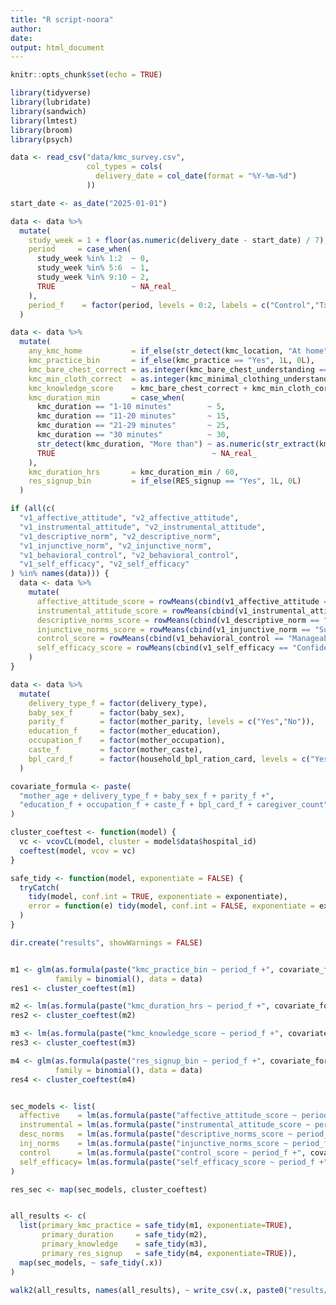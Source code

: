 ```yaml
---
title: "R script-noora"
author: 
date: 
output: html_document
---
```


```r
knitr::opts_chunk$set(echo = TRUE)

library(tidyverse)
library(lubridate)
library(sandwich)
library(lmtest)
library(broom)
library(psych)

data <- read_csv("data/kmc_survey.csv",
                 col_types = cols(
                   delivery_date = col_date(format = "%Y-%m-%d")
                 ))

start_date <- as_date("2025-01-01")

data <- data %>%
  mutate(
    study_week = 1 + floor(as.numeric(delivery_date - start_date) / 7),
    period     = case_when(
      study_week %in% 1:2  ~ 0,
      study_week %in% 5:6  ~ 1,
      study_week %in% 9:10 ~ 2,
      TRUE                 ~ NA_real_
    ),
    period_f    = factor(period, levels = 0:2, labels = c("Control","Tx1","Tx2"))
  )

data <- data %>%
  mutate(
    any_kmc_home           = if_else(str_detect(kmc_location, "At home"), 1L, 0L),
    kmc_practice_bin       = if_else(kmc_practice == "Yes", 1L, 0L),
    kmc_bare_chest_correct = as.integer(kmc_bare_chest_understanding == "Understanding is correct"),
    kmc_min_cloth_correct  = as.integer(kmc_minimal_clothing_understanding == "Understanding is correct"),
    kmc_knowledge_score    = kmc_bare_chest_correct + kmc_min_cloth_correct,
    kmc_duration_min       = case_when(
      kmc_duration == "1-10 minutes"        ~ 5,
      kmc_duration == "11-20 minutes"       ~ 15,
      kmc_duration == "21-29 minutes"       ~ 25,
      kmc_duration == "30 minutes"          ~ 30,
      str_detect(kmc_duration, "More than") ~ as.numeric(str_extract(kmc_duration, "\\d+")),
      TRUE                                   ~ NA_real_
    ),
    kmc_duration_hrs       = kmc_duration_min / 60,
    res_signup_bin         = if_else(RES_signup == "Yes", 1L, 0L)
  )

if (all(c(
  "v1_affective_attitude", "v2_affective_attitude",
  "v1_instrumental_attitude", "v2_instrumental_attitude",
  "v1_descriptive_norm", "v2_descriptive_norm",
  "v1_injunctive_norm", "v2_injunctive_norm",
  "v1_behavioral_control", "v2_behavioral_control",
  "v1_self_efficacy", "v2_self_efficacy"
) %in% names(data))) {
  data <- data %>%
    mutate(
      affective_attitude_score = rowMeans(cbind(v1_affective_attitude == "Calm", v2_affective_attitude == "Calm"), na.rm = TRUE),
      instrumental_attitude_score = rowMeans(cbind(v1_instrumental_attitude == "Helpful", v2_instrumental_attitude == "Helpful"), na.rm = TRUE),
      descriptive_norms_score = rowMeans(cbind(v1_descriptive_norm == "Most would", v2_descriptive_norm == "Most would"), na.rm = TRUE),
      injunctive_norms_score = rowMeans(cbind(v1_injunctive_norm == "Supportive", v2_injunctive_norm == "Supportive"), na.rm = TRUE),
      control_score = rowMeans(cbind(v1_behavioral_control == "Manageable", v2_behavioral_control == "Manageable"), na.rm = TRUE),
      self_efficacy_score = rowMeans(cbind(v1_self_efficacy == "Confident", v2_self_efficacy == "Confident"), na.rm = TRUE)
    )
}

data <- data %>%
  mutate(
    delivery_type_f = factor(delivery_type),
    baby_sex_f      = factor(baby_sex),
    parity_f        = factor(mother_parity, levels = c("Yes","No")),
    education_f     = factor(mother_education),
    occupation_f    = factor(mother_occupation),
    caste_f         = factor(mother_caste),
    bpl_card_f      = factor(household_bpl_ration_card, levels = c("Yes","No","Don’t Know"))
  )

covariate_formula <- paste(
  "mother_age + delivery_type_f + baby_sex_f + parity_f +",
  "education_f + occupation_f + caste_f + bpl_card_f + caregiver_count"
)

cluster_coeftest <- function(model) {
  vc <- vcovCL(model, cluster = model$data$hospital_id)
  coeftest(model, vcov = vc)
}

safe_tidy <- function(model, exponentiate = FALSE) {
  tryCatch(
    tidy(model, conf.int = TRUE, exponentiate = exponentiate),
    error = function(e) tidy(model, conf.int = FALSE, exponentiate = exponentiate)
  )
}

dir.create("results", showWarnings = FALSE)


m1 <- glm(as.formula(paste("kmc_practice_bin ~ period_f +", covariate_formula)),
          family = binomial(), data = data)
res1 <- cluster_coeftest(m1)

m2 <- lm(as.formula(paste("kmc_duration_hrs ~ period_f +", covariate_formula)), data = data)
res2 <- cluster_coeftest(m2)

m3 <- lm(as.formula(paste("kmc_knowledge_score ~ period_f +", covariate_formula)), data = data)
res3 <- cluster_coeftest(m3)

m4 <- glm(as.formula(paste("res_signup_bin ~ period_f +", covariate_formula)),
          family = binomial(), data = data)
res4 <- cluster_coeftest(m4)


sec_models <- list(
  affective    = lm(as.formula(paste("affective_attitude_score ~ period_f +", covariate_formula)), data = data),
  instrumental = lm(as.formula(paste("instrumental_attitude_score ~ period_f +", covariate_formula)), data = data),
  desc_norms   = lm(as.formula(paste("descriptive_norms_score ~ period_f +", covariate_formula)), data = data),
  inj_norms    = lm(as.formula(paste("injunctive_norms_score ~ period_f +", covariate_formula)), data = data),
  control      = lm(as.formula(paste("control_score ~ period_f +", covariate_formula)), data = data),
  self_efficacy= lm(as.formula(paste("self_efficacy_score ~ period_f +", covariate_formula)), data = data)
)

res_sec <- map(sec_models, cluster_coeftest)


all_results <- c(
  list(primary_kmc_practice = safe_tidy(m1, exponentiate=TRUE),
       primary_duration     = safe_tidy(m2),
       primary_knowledge    = safe_tidy(m3),
       primary_res_signup   = safe_tidy(m4, exponentiate=TRUE)),
  map(sec_models, ~ safe_tidy(.x))
)

walk2(all_results, names(all_results), ~ write_csv(.x, paste0("results/", .y, "_results.csv")))

```


